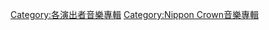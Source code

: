 {{DEFAULTSORT:BAND-MAID}}
[[Category:各演出者音樂專輯|Category:各演出者音樂專輯]]
[[Category:Nippon_Crown音樂專輯|Category:Nippon Crown音樂專輯]]